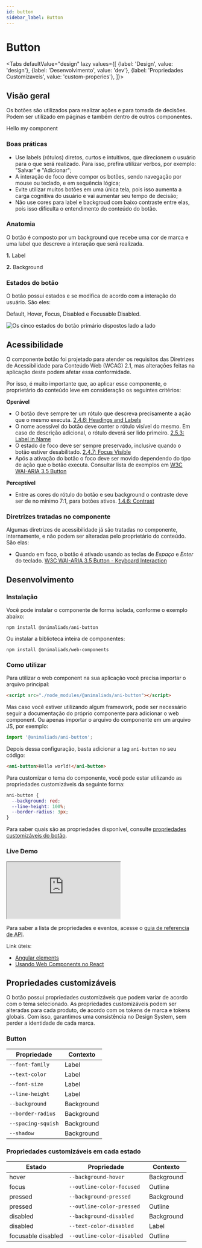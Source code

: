 ```yaml
---
id: button
sidebar_label: Button
---
```





# Button

<Tabs
  defaultValue="design"
  lazy
  values={[
    {label: 'Design', value: 'design'},
    {label: 'Desenvolvimento', value: 'dev'},
    {label: 'Propriedades Customizaveis', value: 'custom-properies'},
  ]}>

  <TabItem value="design">

## Visão geral

Os botões são utilizados para realizar ações e para tomada de decisões. Podem ser utilizado em páginas e também dentro de outros componentes.

<ani-button>Hello my component</ani-button>

### Boas práticas

- Use labels (rótulos) diretos, curtos e intuitivos, que direcionem o usuário para o que será realizado. Para isso, prefira utilizar verbos, por exemplo: "Salvar" e "Adicionar";
- A interação de foco deve compor os botões, sendo navegação por mouse ou teclado, e em sequência lógica;
- Evite utilizar muitos botões em uma única tela, pois isso aumenta a carga cognitiva do usuário e vai aumentar seu tempo de decisão;
- Não use cores para label e backgroud com baixo contraste entre elas, pois isso dificulta o entendimento do conteúdo do botão.

### Anatomia

O botão é composto por um background que recebe uma cor de marca e uma label que descreve a interação que será realizada.

<ButtonAnatomy />

**1.** Label

**2.** Background

### Estados do botão

O botão possui estados e se modifica de acordo com a interação do usuário. São eles:

Default, Hover, Focus, Disabled e Focusable Disabled.

<img src={button_states} alt="Os cinco estados do botão primário dispostos lado a lado" />

## Acessibilidade

O componente botão foi projetado para atender os requisitos das Diretrizes de Acessibilidade para Conteúdo Web (WCAG) 2.1, mas alterações feitas na aplicação deste podem afetar essa conformidade.

Por isso, é muito importante que, ao aplicar esse componente, o proprietário do conteúdo leve em consideração os seguintes critérios:

**Operável**

- O botão deve sempre ter um rótulo que descreva precisamente a ação que o mesmo executa. [2.4.6: Headings and Labels](https://www.w3.org/WAI/WCAG21/Understanding/headings-and-labels)
- O nome acessível do botão deve conter o rótulo visível do mesmo. Em caso de descrição adicional, o rótulo deverá ser lido primeiro. [2.5.3: Label in Name](https://www.w3.org/WAI/WCAG21/Understanding/label-in-name)
- O estado de foco deve ser sempre preservado, inclusive quando o botão estiver desabilitado. [2.4.7: Focus Visible](https://www.w3.org/WAI/WCAG21/Understanding/focus-visible)
- Após a ativação do botão o foco deve ser movido dependendo do tipo de ação que o botão executa. Consultar lista de exemplos em [W3C WAI-ARIA 3.5 Button](https://www.w3.org/TR/wai-aria-practices-1.1/#button)

**Perceptível**

- Entre as cores do rótulo do botão e seu background o contraste deve ser de no mínimo 7:1, para botões ativos. [1.4.6: Contrast](https://www.w3.org/WAI/WCAG21/Understanding/contrast-enhanced.html)

### Diretrizes tratadas no componente

Algumas diretrizes de acessibilidade já são tratadas no componente, internamente, e não podem ser alteradas pelo proprietário do conteúdo. São elas:

- Quando em foco, o botão é ativado usando as teclas de _Espaço_ e _Enter_ do teclado. [W3C WAI-ARIA 3.5 Button - Keyboard Interaction](https://www.w3.org/TR/wai-aria-practices-1.1/#keyboard-interaction-3)

</TabItem>

<TabItem value="dev">

## Desenvolvimento

### Instalação

Você pode instalar o componente de forma isolada, conforme o exemplo abaixo:

```
npm install @animaliads/ani-button
```

Ou instalar a biblioteca inteira de componentes:

```
npm install @animaliads/web-components
```

### Como utilizar

Para utilizar o web component na sua aplicação você precisa importar o arquivo principal:

```html title="html"
<script src="./node_modules/@animaliads/ani-button"></script>
```

Mas caso você estiver utilizando algum framework, pode ser necessário seguir a documentação do próprio
componente para adicionar o web component. Ou apenas importar o arquivo do componente
em um arquivo JS, por exemplo:

```javascript title="javascript"
import '@animaliads/ani-button';
```

Depois dessa configuração, basta adicionar a tag `ani-button` no seu código:

```html title="html"
<ani-button>Hello world!</ani-button>
```

Para customizar o tema do componente, você pode estar utilizando as propriedades customizáveis
da seguinte forma:

```css title="css"
ani-button {
  --background: red;
  --line-height: 100%;
  --border-radius: 3px;
}
```

Para saber quais são as propriedades disponível, consulte [propriedades customizáveis do botão](#propriedades-customizáveis).

### Live Demo

<iframe
  src="https://codesandbox.io/embed/ani-button-ofjep?fontsize=14&hidenavigation=1&theme=dark"
  style={{
    width: '90%',
    height: '500px',
    border: 'solid 1px black',
    borderRadius: '4px',
    overflow: 'hidden',
  }}
  title="ani-button"
  allow="accelerometer; ambient-light-sensor; camera; encrypted-media; geolocation; gyroscope; hid; microphone; midi; payment; usb; vr; xr-spatial-tracking"
  sandbox="allow-forms allow-modals allow-popups allow-presentation allow-same-origin allow-scripts"
></iframe>

Para saber a lista de propriedades e eventos, acesse o [guia de referencia de API](/docs/api-button--sample).

Link úteis:

- [Angular elements](https://angular.io/guide/elements)
- [Usando Web Components no React](https://pt-br.reactjs.org/docs/web-components.html)

</TabItem>

  <TabItem value="custom-properies">

## Propriedades customizáveis

O botão possui propriedades customizáveis que podem variar de acordo com o tema selecionado. As propriedades customizáveis podem ser alteradas para cada produto, de acordo com os tokens de marca e tokens globais. Com isso, garantimos uma consistência no Design System, sem perder a identidade de cada marca.

### Button

| Propriedade        | Contexto   |
| ------------------ | ---------- |
| `--font-family`    | Label      |
| `--text-color`     | Label      |
| `--font-size`      | Label      |
| `--line-height`    | Label      |
| `--background`     | Background |
| `--border-radius`  | Background |
| `--spacing-squish` | Background |
| `--shadow`         | Background |

### Propriedades customizáveis em cada estado

| Estado             | Propriedade                | Contexto   |
| ------------------ | -------------------------- | ---------- |
| hover              | `--background-hover`       | Background |
| focus              | `--outline-color-focused`  | Outline    |
| pressed            | `--background-pressed`     | Background |
| pressed            | `--outline-color-pressed`  | Outline    |
| disabled           | `--background-disabled`    | Background |
| disabled           | `--text-color-disabled`    | Label      |
| focusable disabled | `--outline-color-disabled` | Outline    |

</TabItem>
</Tabs>